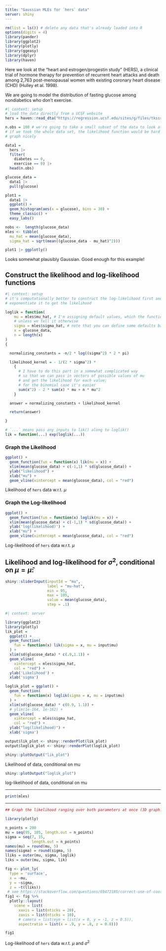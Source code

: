 ```yaml
---
title: "Gaussian MLEs for `hers` data"
server: shiny
---
```


```r

rm(list = ls()) # delete any data that's already loaded into R
options(digits = 4)
library(pander)
library(ggplot2)
library(plotly)
library(ggeasy)
library(dplyr)
library(haven)
```


Here we look at the "heart and estrogen/progestin study" (HERS), a clinical
trial of hormone therapy for prevention of recurrent heart attacks and
death among 2,763 post-menopausal women with existing coronary heart disease
(CHD) (Hulley et al. 1998).

We are going to model the distribution of fasting glucose among nondiabetics who don't exercise.

```r
#| context: setup
# load the data directly from a UCSF website
hers = haven::read_dta("https://regression.ucsf.edu/sites/g/files/tkssra6706/f/wysiwyg/home/data/hersdata.dta")

n.obs = 100 # we're going to take a small subset of the data to look at;
# if we took the whole data set, the likelihood function would be hard to
# graph nicely

data1 =
  hers |>
  filter(
    diabetes == 0,
    exercise == 0) |>
  head(n.obs)

glucose_data =
  data1 |>
  pull(glucose)

plot1 =
  data1 |>
  ggplot() +
  geom_histogram(aes(x = glucose), bins = 30) +
  theme_classic() +
  easy_labs()

nobs <-  length(glucose_data)
mles <- tibble(
  mu_hat = mean(glucose_data),
  sigma_hat = sqrt(mean((glucose_data - mu_hat)^2)))

plot1 |> ggplotly()

```

Looks somewhat plausibly Gaussian. Good enough for this example!

## Construct the likelihood and log-likelihood functions

```r
#| context: setup
# it's computationally better to construct the log-likelihood first and then
# exponentiate it to get the likelihood

loglik = function(
    mu = mles$mu_hat, # I'm assigning default values, which the function will use
    # unless we tell it otherwise
    sigma = mles$sigma_hat, # note that you can define some defaults based on other arguments
    x = glucose_data,
    n = length(x)
)
{

  normalizing_constants = -n/2 * log((sigma^2) * 2 * pi)

  likelihood_kernel = - 1/(2 * sigma^2) *
    {
      # I have to do this part in a somewhat complicated way
      # so that we can pass in vectors of possible values of mu
      # and get the likelihood for each value;
      # for the binomial case it's easier
      sum(x^2) - 2 * sum(x) * mu + n * mu^2
    }

  answer = normalizing_constants + likelihood_kernel

  return(answer)

}

# `...` means pass any inputs to lik() along to loglik()
lik = function(...) exp(loglik(...))


```

### Graph the Likelihood

:::{#fig-likelihood-mu}

```r
ggplot() +
  geom_function(fun = function(x) lik(mu = x)) +
  xlim(mean(glucose_data) + c(-1,1) * sd(glucose_data)) +
  ylab("likelihood") +
  xlab("mu") +
  geom_vline(xintercept = mean(glucose_data), col = "red")

```

Likelihood of `hers` data w.r.t. $\mu$

:::

### Graph the Log-likelihood

:::{#fig-loglik-mu}

```r

ggplot() +
  geom_function(fun = function(x) loglik(mu = x)) +
  xlim(mean(glucose_data) + c(-1,1) * sd(glucose_data)) +
  ylab('log(likelihood)') +
  xlab("mu") +
  geom_vline(xintercept = mean(glucose_data), col = "red")


```

Log-likelihood of `hers` data w.r.t. $\mu$

:::

## Likelihood and log-likelihood for $\sigma^2$, conditional on $\mu = \hat\mu$:



```r
shiny::sliderInput(inputId = "mu",
                   label = "mu-hat",
                   min = 95,
                   max = 105,
                   value = mean(glucose_data),
                   step = .1)
```


```r
#| context: server

library(ggplot2)
library(plotly)
lik_plot = 
  ggplot() +
  geom_function(
    fun = function(x) lik(sigma = x, mu = input$mu)
  ) +
  xlim(sd(glucose_data) * c(.9,1.1)) +
  geom_vline(
    xintercept = mles$sigma_hat,
    col = "red") +
  ylab('Likelihood') +
  xlab('sigma')

loglik_plot = ggplot() +
  geom_function(
    fun = function(x) loglik(sigma = x, mu = input$mu)
  ) +
  xlim(sd(glucose_data) * c(0.9, 1.1)) +
  # ylim(1e-164, 1e-162) +
  geom_vline(
    xintercept = mles$sigma_hat,
    col = "red") +
  ylab("log(likelihood)") +
  xlab('sigma')

output$lik_plot <- shiny::renderPlot(lik_plot)
output$loglik_plot <- shiny::renderPlot(loglik_plot)
```

:::{#fig-shiny1 layout-ncol=2}

:::{#fig-lik-plot1}

```r
shiny::plotOutput("lik_plot")
```

Likelihood of data, conditional on mu

:::

:::{#fig-loglik-plot1}

```r
shiny::plotOutput("loglik_plot")

```

log-likelihood of data, conditional on mu

:::

:::

---

:::{#tbl-mles}

```r
print(mles)
```

:::

---

:::{#fig-3d-llik}

```r

## Graph the likelihood ranging over both parameters at once (3D graph!):

library(plotly)

n_points = 200
mu = seq(95, 105, length.out = n_points)
sigma = seq(7, 15, 
            length.out = n_points)
names(mu) = round(mu, 5)
names(sigma) = round(sigma, 5)
lliks = outer(mu, sigma, loglik)
liks = outer(mu, sigma, lik)

fig <- plot_ly(
  type = 'surface',
  x = ~mu,
  y = ~sigma,
  z = ~t(lliks)) 
 # see https://stackoverflow.com/questions/69472185/correct-use-of-coordinates-to-plot-surface-data-with-plotly for explanation of why transpose `t()` is needed
fig1 <- fig %>%
  plotly::layout(
    scene = list(
      xaxis = list(nticks = 20),
      zaxis = list(nticks = 10),
      # camera = list(eye = list(x = 0, y = -1, z = 0.5)),
      aspectratio = list(x = .9, y = .8, z = 0.8)))

fig1
```

Log-likelihood of `hers` data w.r.t. $\mu$ and $\sigma^2$

:::
